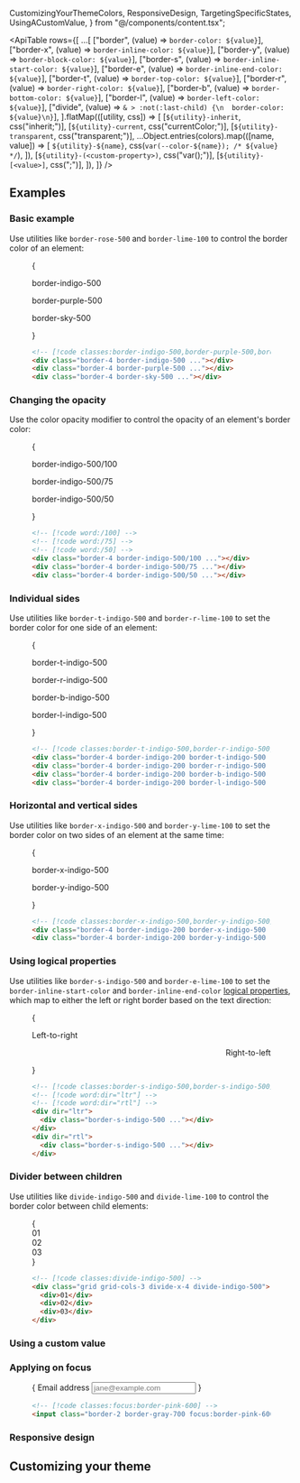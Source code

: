   CustomizingYourThemeColors,
  ResponsiveDesign,
  TargetingSpecificStates,
  UsingACustomValue,
} from "@/components/content.tsx";


<ApiTable
  rows={[
    ...[
      ["border", (value) => `border-color: ${value}`],
      ["border-x", (value) => `border-inline-color: ${value}`],
      ["border-y", (value) => `border-block-color: ${value}`],
      ["border-s", (value) => `border-inline-start-color: ${value}`],
      ["border-e", (value) => `border-inline-end-color: ${value}`],
      ["border-t", (value) => `border-top-color: ${value}`],
      ["border-r", (value) => `border-right-color: ${value}`],
      ["border-b", (value) => `border-bottom-color: ${value}`],
      ["border-l", (value) => `border-left-color: ${value}`],
      ["divide", (value) => `& > :not(:last-child) {\n  border-color: ${value}\n}`],
    ].flatMap(([utility, css]) => [
      [`${utility}-inherit`, css("inherit;")],
      [`${utility}-current`, css("currentColor;")],
      [`${utility}-transparent`, css("transparent;")],
      ...Object.entries(colors).map(([name, value]) => [
        `${utility}-${name}`,
        css(`var(--color-${name}); /* ${value} */`),
      ]),
      [`${utility}-(<custom-property>)`, css("var(<custom-property>);")],
      [`${utility}-[<value>]`, css("<value>;")],
    ]),
  ]}
/>

## Examples

### Basic example

Use utilities like `border-rose-500` and `border-lime-100` to control the border color of an element:

<Figure>

<Example>
  {
    <div className="grid gap-4 text-center text-sm leading-6 font-bold text-white lg:grid-cols-3">
      <div className="flex shrink-0 flex-col items-center">
        <p className="mb-3 text-center font-mono text-sm font-medium text-gray-500 dark:text-gray-400">
          border-indigo-500
        </p>
        <div className="size-16 border-4 border-indigo-500 bg-white p-4 dark:bg-gray-900"></div>
      </div>
      <div className="flex shrink-0 flex-col items-center">
        <p className="mb-3 text-center font-mono text-sm font-medium text-gray-500 dark:text-gray-400">
          border-purple-500
        </p>
        <div className="size-16 border-4 border-purple-500 bg-white p-4 dark:bg-gray-900"></div>
      </div>
      <div className="flex shrink-0 flex-col items-center">
        <p className="mb-3 text-center font-mono text-sm font-medium text-gray-500 dark:text-gray-400">
          border-sky-500
        </p>
        <div className="size-16 border-4 border-sky-500 bg-white p-4 dark:bg-gray-900"></div>
      </div>
    </div>
  }
</Example>

```html
<!-- [!code classes:border-indigo-500,border-purple-500,border-sky-500] -->
<div class="border-4 border-indigo-500 ..."></div>
<div class="border-4 border-purple-500 ..."></div>
<div class="border-4 border-sky-500 ..."></div>
```

</Figure>

### Changing the opacity

Use the color opacity modifier to control the opacity of an element's border color:

<Figure>

<Example>
  {
    <div className="grid gap-4 text-center text-sm leading-6 font-bold text-white lg:grid-cols-3">
      <div className="flex shrink-0 flex-col items-center">
        <p className="mb-3 text-center font-mono text-sm font-medium text-gray-500 dark:text-gray-400">
          border-indigo-500/100
        </p>
        <div className="size-16 border-4 border-indigo-500/100 bg-white p-4 dark:bg-gray-900"></div>
      </div>
      <div className="flex shrink-0 flex-col items-center">
        <p className="mb-3 text-center font-mono text-sm font-medium text-gray-500 dark:text-gray-400">
          border-indigo-500/75
        </p>
        <div className="size-16 border-4 border-indigo-500/75 bg-white p-4 dark:bg-gray-900"></div>
      </div>
      <div className="flex shrink-0 flex-col items-center">
        <p className="mb-3 text-center font-mono text-sm font-medium text-gray-500 dark:text-gray-400">
          border-indigo-500/50
        </p>
        <div className="size-16 border-4 border-indigo-500/50 bg-white p-4 dark:bg-gray-900"></div>
      </div>
    </div>
  }
</Example>

```html
<!-- [!code word:/100] -->
<!-- [!code word:/75] -->
<!-- [!code word:/50] -->
<div class="border-4 border-indigo-500/100 ..."></div>
<div class="border-4 border-indigo-500/75 ..."></div>
<div class="border-4 border-indigo-500/50 ..."></div>
```

</Figure>

### Individual sides

Use utilities like `border-t-indigo-500` and `border-r-lime-100` to set the border color for one side of an element:

<Figure>

<Example>
  {
    <div className="grid grid-cols-1 gap-x-4 gap-y-8 text-center text-sm leading-6 font-bold text-white sm:grid-cols-2">
      <div className="flex shrink-0 flex-col items-center">
        <p className="mb-3 text-center font-mono text-sm font-medium text-gray-500 dark:text-gray-400">
          border-t-indigo-500
        </p>
        <div className="size-16 border-4 border-indigo-200 border-t-indigo-500 bg-white p-4 ring-1 ring-gray-900/5 dark:border-indigo-600/20 dark:border-t-indigo-500 dark:bg-gray-900"></div>
      </div>
      <div className="flex shrink-0 flex-col items-center">
        <p className="mb-3 text-center font-mono text-sm font-medium text-gray-500 dark:text-gray-400">
          border-r-indigo-500
        </p>
        <div className="size-16 border-4 border-indigo-200 border-r-indigo-500 bg-white p-4 ring-1 ring-gray-900/5 dark:border-indigo-600/20 dark:border-r-indigo-500 dark:bg-gray-900"></div>
      </div>
      <div className="flex shrink-0 flex-col items-center">
        <p className="mb-3 text-center font-mono text-sm font-medium text-gray-500 dark:text-gray-400">
          border-b-indigo-500
        </p>
        <div className="size-16 border-4 border-indigo-200 border-b-indigo-500 bg-white p-4 ring-1 ring-gray-900/5 dark:border-indigo-600/20 dark:border-b-indigo-500 dark:bg-gray-900"></div>
      </div>
      <div className="flex shrink-0 flex-col items-center">
        <p className="mb-3 text-center font-mono text-sm font-medium text-gray-500 dark:text-gray-400">
          border-l-indigo-500
        </p>
        <div className="size-16 border-4 border-indigo-200 border-l-indigo-500 bg-white p-4 ring-1 ring-gray-900/5 dark:border-indigo-600/20 dark:border-l-indigo-500 dark:bg-gray-900"></div>
      </div>
    </div>
  }
</Example>

```html
<!-- [!code classes:border-t-indigo-500,border-r-indigo-500,border-b-indigo-500,border-l-indigo-500] -->
<div class="border-4 border-indigo-200 border-t-indigo-500 ..."></div>
<div class="border-4 border-indigo-200 border-r-indigo-500 ..."></div>
<div class="border-4 border-indigo-200 border-b-indigo-500 ..."></div>
<div class="border-4 border-indigo-200 border-l-indigo-500 ..."></div>
```

</Figure>

### Horizontal and vertical sides

Use utilities like `border-x-indigo-500` and `border-y-lime-100` to set the border color on two sides of an element at the same time:

<Figure>

<Example>
  {
    <div className="flex flex-col items-center justify-around gap-4 text-center text-sm leading-6 font-bold text-white sm:flex-row">
      <div className="flex shrink-0 flex-col items-center">
        <p className="mb-3 text-center font-mono text-sm font-medium text-gray-500 dark:text-gray-400">
          border-x-indigo-500
        </p>
        <div className="size-16 border-4 border-indigo-200 border-x-indigo-500 bg-white p-4 ring-1 ring-gray-900/5 dark:border-indigo-600/20 dark:border-x-indigo-500 dark:bg-gray-900"></div>
      </div>
      <div className="flex shrink-0 flex-col items-center">
        <p className="mb-3 text-center font-mono text-sm font-medium text-gray-500 dark:text-gray-400">
          border-y-indigo-500
        </p>
        <div className="size-16 border-4 border-indigo-200 border-y-indigo-500 bg-white p-4 ring-1 ring-gray-900/5 dark:border-indigo-600/20 dark:border-y-indigo-500 dark:bg-gray-900"></div>
      </div>
    </div>
  }
</Example>

```html
<!-- [!code classes:border-x-indigo-500,border-y-indigo-500] -->
<div class="border-4 border-indigo-200 border-x-indigo-500 ..."></div>
<div class="border-4 border-indigo-200 border-y-indigo-500 ..."></div>
```

</Figure>

### Using logical properties

Use utilities like `border-s-indigo-500` and `border-e-lime-100` to set the `border-inline-start-color` and `border-inline-end-color` [logical properties](https://developer.mozilla.org/en-US/docs/Web/CSS/CSS_Logical_Properties/Basic_concepts), which map to either the left or right border based on the text direction:

<Figure>

<Example>
  {
    <div className="grid grid-cols-2 place-items-center gap-x-4">
      <div className="flex flex-col items-start gap-y-4" dir="ltr">
        <p className="text-sm font-medium">Left-to-right</p>
        <div className="size-16 border-4 border-indigo-200 border-s-indigo-500 bg-white p-4 ring-1 ring-gray-900/5 dark:border-indigo-600/20 dark:border-s-indigo-500 dark:bg-gray-900"></div>
      </div>
      <div className="flex flex-col items-start gap-y-4" dir="rtl">
        <p className="text-sm font-medium">Right-to-left</p>
        <div className="size-16 border-4 border-indigo-200 border-s-indigo-500 bg-white p-4 ring-1 ring-gray-900/5 dark:border-indigo-600/20 dark:border-s-indigo-500 dark:bg-gray-900"></div>
      </div>
    </div>
  }
</Example>

```html
<!-- [!code classes:border-s-indigo-500,border-s-indigo-500] -->
<!-- [!code word:dir="ltr"] -->
<!-- [!code word:dir="rtl"] -->
<div dir="ltr">
  <div class="border-s-indigo-500 ..."></div>
</div>
<div dir="rtl">
  <div class="border-s-indigo-500 ..."></div>
</div>
```

</Figure>

### Divider between children

Use utilities like `divide-indigo-500` and `divide-lime-100` to control the border color between child elements:

<Figure>

<Example>
  {
    <div className="mx-auto grid max-w-lg grid-cols-3 divide-x-4 divide-indigo-500 rounded-lg text-center font-mono text-sm leading-6 font-bold text-gray-400">
      <div className="p-4 outline-1 -outline-offset-1 outline-gray-900/20 outline-dashed dark:outline-white/20">01</div>
      <div className="p-4 outline-1 -outline-offset-1 outline-gray-900/20 outline-dashed dark:outline-white/20">02</div>
      <div className="p-4 outline-1 -outline-offset-1 outline-gray-900/20 outline-dashed dark:outline-white/20">03</div>
    </div>
  }
</Example>

```html
<!-- [!code classes:divide-indigo-500] -->
<div class="grid grid-cols-3 divide-x-4 divide-indigo-500">
  <div>01</div>
  <div>02</div>
  <div>03</div>
</div>
```

</Figure>

### Using a custom value

<UsingACustomValue utility="border" name="border color" value="#243c5a" />

### Applying on focus

<TargetingSpecificStates property="border-color" variant="focus">

<Figure>

<Example>
  {
    <label className="mx-auto block max-w-xs">
      <span className="text-sm font-medium text-gray-900 dark:text-gray-200">Email address</span>
      <input
        type="text"
        placeholder="jane@example.com"
        className="block w-full rounded-lg border-2 border-gray-700 px-3 py-2 font-sans text-sm leading-5 text-gray-500 focus:border-pink-600 focus:outline-none dark:bg-gray-900 dark:text-gray-400 dark:placeholder:text-gray-600"
      />
    </label>
  }
</Example>

```html
<!-- [!code classes:focus:border-pink-600] -->
<input class="border-2 border-gray-700 focus:border-pink-600 ..." />
```

</Figure>

</TargetingSpecificStates>

### Responsive design

<ResponsiveDesign property="border-color" defaultClass="border-blue-500" featuredClass="border-green-500" />

## Customizing your theme

<CustomizingYourThemeColors utility="border" />
